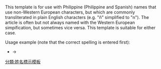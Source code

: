 {{Documentation subpage}}
This template is for use with Philippine (Philippine and Spanish) names that use non-Western European characters, but which are commonly transliterated in plain English characters (e.g. "ñ" simplified to "n").  The article is often but not always named with the Western European simpification, but sometimes vice versa.  This template is suitable for either case.  

Usage example (note that the correct spelling is entered first):
* {{tlx|Philippine name|Peñalosa|Penalosa}} &rarr; {{Philippine name|Peñalosa|Penalosa}}

<includeonly>
[[分類:姓名標示模板]]
</includeonly>